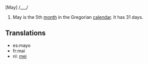 [May] /___/

#May is the 5th [[month]] in the Gregorian [[calendar]]. It has 31 days.

==Translations==
*es:mayo
*fr:mai
*nl: [[mei]]